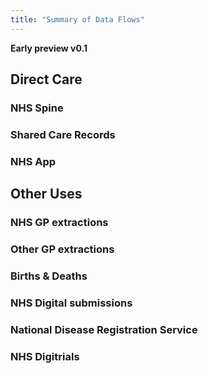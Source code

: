 ```yaml
---
title: "Summary of Data Flows"
---
```


__Early preview v0.1__

## Direct Care

### NHS Spine

### Shared Care Records

### NHS App

## Other Uses

### NHS GP extractions

### Other GP extractions

### Births & Deaths

### NHS Digital submissions

### National Disease Registration Service

### NHS Digitrials